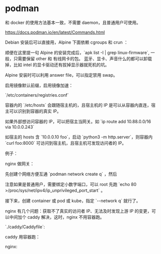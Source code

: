 = podman =

和 docker 的使用方法基本一致，不需要 daemon，且普通用户可使用。

https://docs.podman.io/en/latest/Commands.html

Debian 安装后可以直接用，Alpine 下面依赖 cgroups 和 crun ：

{{{sh
apk add crun
service cgroups start
# 或者开机启动: rc-update add cgroups
}}}

顺便在这里提一句 Alpine 的安装完成后，`apk list -I | grep linux-firmware`, 一般，只需要保留 other 和 有线网卡的包。
蓝牙、显卡、声音什么的都可以卸载掉，比如 intel 的显卡驱动还有拔掉显示器就死机的坑。

Alpine 安装时可以利用 answer file，可以指定禁用 swap。

启用镜像默认前缀，启用镜像加速：

`/etc/containers/registries.conf`

{{{toml
unqualified-search-registries = ["docker.io"]
[[registry]]
prefix = "docker.io"
location = "lwzm-docker-registry.pages.dev"
#location = "lwdakpha.mirror.aliyuncs.com"
# https://cr.console.aliyun.com/cn-shanghai/instances/mirrors
}}}

容器内的 `/etc/hosts` 会跟随宿主机的，且宿主机的 IP 是可以从容器内直连，宿主可以识别到容器的真实 IP。

如果外部想访问容器的 IP，可以把宿主当网关。如 `ip route add 10.88.0.0/16 via 10.0.0.243`

如宿主的 hosts 含 `10.0.0.10 foo`，启动 `python3 -m http.server`，则容器内 `curl foo:8000` 可访问到宿主机，且宿主机可发现访问者的 IP。

例子：
{{{sh
podman run --name ss -e PASSWORD=x*** -e METHOD=aes-256-gcm -p 127.1.1.1:58388:8388 -d shadowsocks/shadowsocks-libev
#
# ...
podman container start ss
}}}

nginx 做网关：

先创建个网络方便互通 `podman network create q` ，然后

{{{sh
podman run \
-v /etc/localtime:/etc/localtime:ro \
-v ./conf.d:/etc/nginx/conf.d \
-v ./.lego/certificates:/certificates \
-v ./log:/var/log/nginx \
-v ./html:/html \
-p 80:80 \
-p 443:443 \
--network q \
--name nginx \
nginx:alpine

# podman start nginx
}}}

注意如果是普通用户，需要绑定小数字端口，可以 root 先跑 `echo 80 >/proc/sys/net/ipv4/ip_unprivileged_port_start` 。

接下来，创建 container 或 pod 或 kube，指定 `--network q` 就行了。

nginx 有几个问题：获取不了真实的访问者 IP、无法及时发现上游 IP 的变更，可以中间加个 caddy 解决，这时，nginx 不用容器跑。

`./caddy/Caddyfile`:
{{{txt
http://adminer.*.* {
        reverse_proxy adminer:8080
}

http://whoami.*.* {
        reverse_proxy {
                to whoami-pod-0
                to whoami-pod-1
        }
}

:80 {
        reverse_proxy {
                to {labels.2}:80
        }
}
}}}

caddy 用容器跑：

{{{sh
podman run -d --network q \
-v ./caddy:/etc/caddy \
--name caddy \
-p 127.255.255.254:58888:80 \
caddy
}}}

nginx:
{{{txt
server {
        listen 80 default_server;
        return 301 https://$host$request_uri;
}

server {
        listen 443 ssl http2 default_server;

        if ( $host !~ ^(.+)\.tyio\.net$ ) {
                return 403;
        }

        root /html/$1;

        autoindex on;
        autoindex_exact_size off;
        autoindex_localtime on;
}

server {
    server_name tyio.net;
        root /html/www;
}

upstream caddy {
    server 127.255.255.254:58888;
    keepalive 64;
}

server {
    server_name
        adminer.tyio.net
        whoami.tyio.net
        ...
        ;
        listen 443 ssl http2;

    location / {
                proxy_pass http://caddy;
    }
}
}}}
